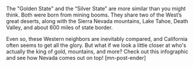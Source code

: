The "Golden State" and the “Silver State” are more similar than you might think. Both were born from mining booms. They share two of the West’s great deserts, along with the Sierra Nevada mountains, Lake Tahoe, Death Valley, and about 600 miles of state border.
 
Even so, these Western neighbors are inevitably compared, and California often seems to get all the glory. But what if we look a little closer at who's actually the king of gold, mountains, and more? Check out this infographic and see how Nevada comes out on top! [mn-post-ender]


